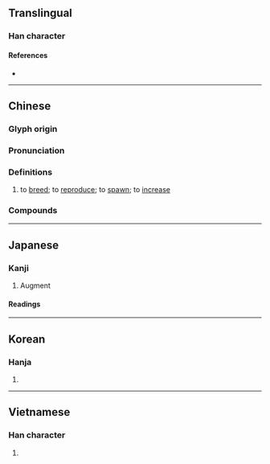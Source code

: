 {{character info}}
==Translingual==
{{CJKV-forms|殖|殖|殖|殖}}

===Han character===
{{Han char|rn=78|rad=歹|as=08|sn=12|four=14216|canj=MNJBM|ids=⿰歹直}}

====References====
* {{Han ref|kx=0581.330|dkj=16502|dj=0974.020|hdz=21388.100|uh=6B96|ud=27542|bh=B4DE|bd=46302}}

----

==Chinese==
{{zh-forms|alt=𰙽-second round simplified}}

===Glyph origin===
{{Han etym}}

===Pronunciation===
{{zh-pron
|m=zhí,shi
|m_note=shi - only used in {{zh-l|*骨殖}} (Mainland standard)
|m-s=
|c=zik6
|c-t=
|g=
|h=pfs=chhṳ̍t
|j=
|mb=
|md=
|mn=qz:sia̍k/tw,xm,zz:se̍k/qz,tw,xm,zz:si̍t
|mn-t=
|w=
|x=
|mc=y
|oc=y
|cat=v
}}

===Definitions===
{{zh-hanzi}}

# to [[breed]]; to [[reproduce]]; to [[spawn]]; to [[increase]]

===Compounds===
{{zh-der|人工繁殖|人工養殖|兩性生殖|冷水養殖|出芽生殖|分株繁殖|分裂生殖|單養養殖|墾殖|外生殖器|孤雌生殖|學殖|封殖|拓殖|接合生殖|有性生殖|有性繁殖|根蘗繁殖|次殖民地|殖利|殖殖|殖毛劑|殖民|殖民主義|殖民地|殖民政府|殖民政策|殖民教育|殖穀|殖貨|水產養殖|淡水養殖|無性生殖|無配生殖|生殖|生殖器|生殖器官|生殖腺|異配生殖|箱網養殖|繁殖|葉塊繁殖|蕃殖|裂殖菌|裂片生殖|豐殖|貝類養殖|貨殖|養殖|養殖場|養殖漁業|骨殖|骨殖匣|腐殖質}}

----

==Japanese==

===Kanji===
{{ja-kanji|grade=c|rs=歹08}}

# Augment

====Readings====
{{ja-readings
|goon=じき
|kanon=しょく
|kun=ふ-える, ふ-やす, うえる
}}

----

==Korean==

===Hanja===
{{ko-hanja|hangeul=식|eumhun=|rv=sik|mr=sik|y=sik}}

# {{rfdef|ko|sort=歹08}}

----

==Vietnamese==

===Han character===
{{vi-hantu|[[thực]]|rs=歹08}}

# {{rfdef|vi|sort=歹08}}